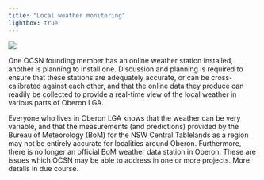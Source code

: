 ```yaml
---
title: "Local weather monitoring"
lightbox: true
---
```


::: {.aside}
![](assets/oxen_local_weather.png)
:::

::: {.callout-note title="Current status of this initiative"}
One OCSN founding member has an online weather station installed, another is planning to install one. Discussion and planning is required to ensure that these stations are adequately accurate, or can be cross-calibrated against each other, and that the online data they produce can readily be collected to provide a real-time view of the local weather in various parts of Oberon LGA.
:::

Everyone who lives in Oberon LGA knows that the weather can be very variable, and that the measurements (and predictions) provided by the Bureau of Meteorology (BoM) for the NSW Central Tablelands as a region may not be entirely accurate for localities around Oberon. Furthermore, there is no longer an official BoM weather data station in Oberon. These are issues which OCSN may be able to address in one or more projects. More details in due course.

